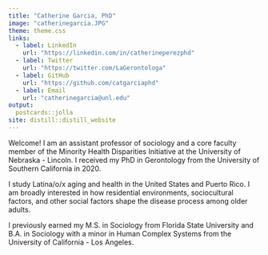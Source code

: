 ---
title: "Catherine Garcia, PhD"
image: "catherinegarcia.JPG"
theme: theme.css
links:
  - label: LinkedIn
    url: "https://linkedin.com/in/catherineperezphd"
  - label: Twitter
    url: "https://twitter.com/LaGerontologa"
  - label: GitHub
    url: "https://github.com/catgarciaphd"
  - label: Email
    url: "catherinegarcia@unl.edu"
output:
  postcards::jolla
site: distill::distill_website
---
 
Welcome! I am an assistant professor of sociology and a core faculty member of the Minority Health Disparities Initiative at the University of Nebraska - Lincoln. I received my PhD in Gerontology from the University of Southern California in 2020. 

I study Latina/o/x aging and health in the United States and Puerto Rico. I am broadly interested in how residential environments, sociocultural factors, and other social factors shape the disease process among older adults.

I previously earned my M.S. in Sociology from Florida State University and B.A. in Sociology with a minor in Human Complex Systems from the University of California - Los Angeles. 

